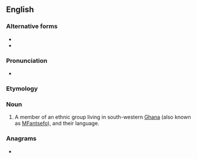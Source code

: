 {{also|fanti|fántǐ}}
==English==
{{wikipedia}}

===Alternative forms===
* {{l|en|Fantee}}
* {{l|en|Fante}}

===Pronunciation===
* {{IPA|/ˈfænti/|lang=en}}

===Etymology===
{{bor|en|fat|}}

===Noun===
{{en-noun}}

# A member of an ethnic group living in south-western [[Ghana]] (also known as [[MFantsefo]]), and their language.

===Anagrams===
* {{anagrams|en|faint|fitna}}